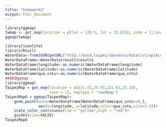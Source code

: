 ```yaml
---
title: "homework2"
output: html_document
---
```

```r
library(ggmap)
twmap <- get_map(location = c(lon = 120.5, lat = 23.625), zoom = 7,language = "zh-TW")
ggmap(twmap)
```
```r
library(jsonlite)
library(RCurl)
WaterData<-fromJSON(getURL("http://data.taipei/opendata/datalist/apiAccess?scope=resourceAquire&rid=190796c8-7c56-42e0-8068-39242b8ec927"))
WaterDataFrame<-WaterData$result$results
WaterDataFrame$longitude<-as.numeric(WaterDataFrame$longitude)
WaterDataFrame$latitude<-as.numeric(WaterDataFrame$latitude)
WaterDataFrame$qua_cntu<-as.numeric(WaterDataFrame$qua_cntu)
##結合ggmap
library(ggmap)
TaipeiMap = get_map(location = c(121.43,24.93,121.62,25.19), 
                    zoom = 11, maptype = 'roadmap')
TaipeiMapO = ggmap(TaipeiMap)+ 
    geom_point(data=WaterDataFrame[WaterDataFrame$qua_cntu>=0,], 
               aes(x=longitude, y=latitude,color=qua_cntu,size=3.5))+ 
    scale_color_continuous(low = "yellow",high = "red")+ 
    guides(size=FALSE)
TaipeiMapO
```
